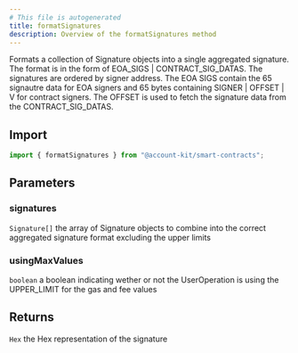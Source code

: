 ```yaml
---
# This file is autogenerated
title: formatSignatures
description: Overview of the formatSignatures method
---
```



Formats a collection of Signature objects into a single aggregated signature.
The format is in the form of EOA_SIGS | CONTRACT_SIG_DATAS. The signatures are ordered
by signer address. The EOA SIGS contain the 65 signautre data for EOA signers and 65 bytes containing SIGNER | OFFSET | V for contract signers.
The OFFSET is used to fetch the signature data from the CONTRACT_SIG_DATAS.

## Import

```ts
import { formatSignatures } from "@account-kit/smart-contracts";
```

## Parameters

### signatures

`Signature[]`
the array of Signature objects to combine into the correct aggregated signature format excluding the upper limits

### usingMaxValues

`boolean`
a boolean indicating wether or not the UserOperation is using the UPPER_LIMIT for the gas and fee values

## Returns

`Hex`
the Hex representation of the signature
